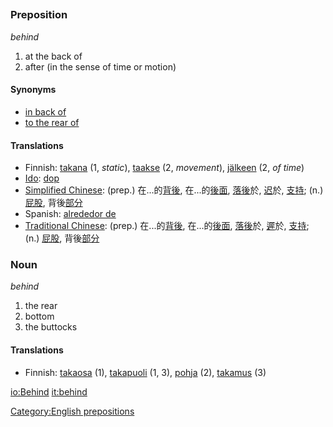 =={{en}}==
===Preposition===
''behind''

# at the back of
# after (in the sense of time or motion)

====Synonyms====
*[[in back of]]
*[[to the rear of]]

====Translations====
*Finnish: [[takana]] (1, ''static''), [[taakse]] (2, ''movement''), [[jälkeen]] (2, ''of time'')
*[[Ido]]: [[dop]]
*[[Simplified Chinese]]: (prep.) 在...的[[背後]], 在...的[[後面]], [[落後]]於, [[迟]]於, [[支持]]; (n.) [[屁股]], 背後[[部分]]
*Spanish:  [[alrededor de]]
*[[Traditional Chinese]]: (prep.) 在...的[[背後]], 在...的[[後面]], [[落後]]於, [[遲]]於, [[支持]]; (n.) [[屁股]], 背後[[部分]]

[[Category:English prepositions]]

===Noun===
''behind''

# the rear
# bottom
# the buttocks

====Translations====
*Finnish: [[takaosa]] (1), [[takapuoli]] (1, 3), [[pohja]] (2), [[takamus]] (3)

[[io:Behind]]
[[it:behind]]